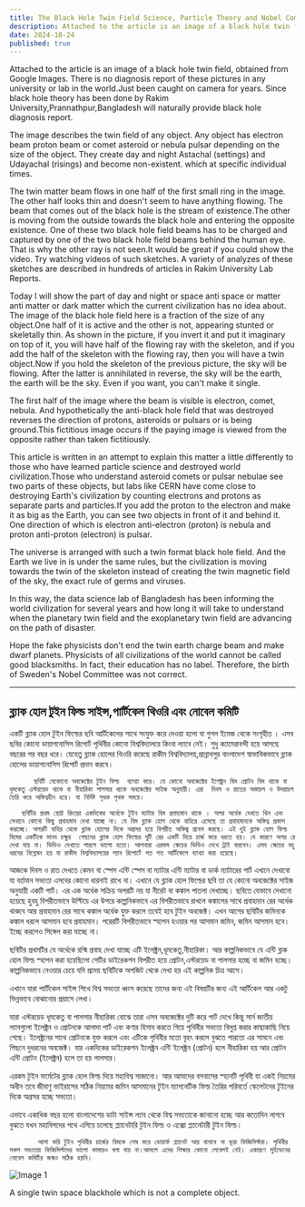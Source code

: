 ```yaml
---
title: The Black Hole Twin Field Science, Particle Theory and Nobel Committee
description: Attached to the article is an image of a black hole twin field, obtained from Google Images. There is no diagnosis report of these pictures in any university or lab in the world.Just been caught on camera for years. Since black hole theory has been done by Rakim University,Prannathpur,Bangladesh will naturally provide black hole diagnosis report.
date: 2024-10-24
published: true
---
```


Attached to the article is an image of a black hole twin field, obtained from Google Images. There is no diagnosis report of these pictures in any university or lab in the world.Just been caught on camera for years. Since black hole theory has been done by Rakim University,Prannathpur,Bangladesh will naturally provide black hole diagnosis report.

The image describes the twin field of any object. Any object has electron beam proton beam or comet asteroid or nebula pulsar depending on the size of the object. They create day and night Astachal (settings) and Udayachal (risings) and become non-existent. which at specific individual times.

The twin matter beam flows in one half of the first small ring in the image. The other half looks thin and doesn't seem to have anything flowing. The beam that comes out of the black hole is the stream of existence.The other is moving from the outside towards the black hole and entering the opposite existence. One of these two black hole field beams has to be charged and captured by one of the two black hole field beams behind the human eye. That is why the other ray is not seen.It would be great if you could show the video. Try watching videos of such sketches. A variety of analyzes of these sketches are described in hundreds of articles in Rakim University Lab Reports.

Today I will show the part of day and night or space anti space or matter anti matter or dark matter which the current civilization has no idea about. The image of the black hole field here is a fraction of the size of any object.One half of it is active and the other is not, appearing stunted or skeletally thin. As shown in the picture, if you invert it and put it imaginary on top of it, you will have half of the flowing ray with the skeleton, and if you add the half of the skeleton with the flowing ray, then you will have a twin object.Now if you hold the skeleton of the previous picture, the sky will be flowing.
After the latter is annihilated in reverse, the sky will be the earth, the earth will be the sky. Even if you want, you can't make it single.

The first half of the image where the beam is visible is electron, comet, nebula. And hypothetically the anti-black hole field that was destroyed reverses the direction of protons, asteroids or pulsars or is being ground.This fictitious image occurs if the paying image is viewed from the opposite rather than taken fictitiously.

This article is written in an attempt to explain this matter a little differently to those who have learned particle science and destroyed world civilization.Those who understand asteroid comets or pulsar nebulae see two parts of these objects, but labs like CERN have come close to destroying Earth's civilization by counting electrons and protons as separate parts and particles.If you add the proton to the electron and make it as big as the Earth, you can see two objects in front of it and behind it. One direction of which is electron anti-electron (proton) is nebula and proton anti-proton (electron) is pulsar.

The universe is arranged with such a twin format black hole field. And the Earth we live in is under the same rules, but the civilization is moving towards the twin of the skeleton instead of creating the twin magnetic field of the sky, the exact rule of germs and viruses.

In this way, the data science lab of Bangladesh has been informing the world civilization for several years and how long it will take to understand when the planetary twin field and the exoplanetary twin field are advancing on the path of disaster.

Hope the fake physicists don't end the twin earth charge beam and make dwarf planets. Physicists of all civilizations of the world cannot be called good blacksmiths. In fact, their education has no label. Therefore, the birth of Sweden's Nobel Committee was not correct.

---

## ব্ল‍্যাক হোল টুইন ফিল্ড সাইন্স,পার্টিকেল থিওরি  এবং নোবেল কমিটি 

একটি ব্ল‍্যাক হোল টুইন ফিল্ডের ছবি আর্টিকেলের সাথে সংযুক্ত করে দেওয়া হলো যা গুগল ইমেজ থেকে সংগৃহীত । এসব ছবির কোনো ডায়াগনোসিস রিপোর্ট পৃথিবীর কোনো বিশ্ববিদ্যালয়ে কিংবা ল‍্যাবে নেই। শুধু ক‍্যামেরাবন্দী হয়ে আসছে বছরের পর বছর ধরে। যেহেতু ব্ল‍্যাক হোলের থিওরি করেছে রাকীম বিশ্ববিদ্যালয়,প্রান্নাথপুর বাংলাদেশ  স্বাভাবিকভাবে ব্ল‍্যাক হোলের ডায়াগনোসিস রিপোর্ট প্রদান করবে।

          ছবিটি যেকোনো অবজেক্টের টুইন ফিল্ড  ব‍্যাখ‍্যা করে। যে কোনো অবজেক্টের ইলেক্ট্রন বিম প্রোটন বিম থাকে বা ধূমকেতু এস্টরয়েড থাকে বা নীহারিকা পালসার থাকে অবজেক্টের সাইজ অনুযায়ী। এরা  দিবস ও রাতের অস্তাচল ও উদয়াচল তৈরি করে অস্তিত্বহীন হয়ে। যা নির্দিষ্ট পৃথক পৃথক সময়ে।

       ছবিটির প্রথম ছোট্ট রিংয়ের একদিকের অর্ধেকে টুইন ম‍্যাটার বিম প্রবাহমান থাকে । অপর অর্ধেক দেখতে থিন এবং সেখানে কোনো কিছু প্রবাহমান দেখা যাচ্ছে না। যে বিম ব্ল‍্যাক হোল থেকে বাহিরে এসেছে তা প্রবাহমানকে অস্তিত্ব প্রকাশ করাচ্ছে। অপরটি বাহির থেকে ব্ল‍্যাক হোলের দিকে অগ্রসর হয়ে বিপরীত অস্তিস্ত্ব প্রবেশ করছে। এই দুই ব্ল‍্যাক হোল ফিল্ড বিমের একটিকে মানব চক্ষুর  পেছনের ব্ল‍্যাক হোল ফিল্ডের দুটি রের একটি দিয়ে চার্জ করে ধরতে হয়। যে কারণে অপর রে দেখা যায় না। ভিডিও দেখাতে পারলে ভালো হতো। আপনারা এরকম স্কেচের ভিডিও দেখে ট্রাই করবেন। এসব স্কেচের বহু ধরনের বিশ্লেষন হয় যা রাকীম বিশ্ববিদ্যালয়ের ল‍্যাব রিপোর্টে শত শত আর্টিকেলে ব‍্যাখ‍্যা করা হয়েছে।

আজকে দিবস ও রাত দেখতে কেমন বা স্পেস এন্টি স্পেস বা ম‍্যাটার এন্টি ম‍্যাটার বা ডার্ক ম‍্যাটারের পার্ট এখানে দেখাবো যা বর্তমান সভ‍্যতা এসবের কোনো ধারনাই রাখে না। এখানে যে ব্ল‍্যাক হোল ফিল্ডের ছবি তা যে কোনো অবজেক্টের সাইজ অনুযায়ী একটি পার্ট। এর এক অর্ধেক সক্রিয় অপরটি নয় যা নীরেট বা কঙ্কাল পাতলা দেখাচ্ছে। ছবিতে যেভাবে দেখানো হয়েছে হুবহু বিপরীতভাবে উল্টিয়ে এর উপরে কাল্পনিকভাবে এর বিপরীতভাবে রাখলে কঙ্কালের সাথে প্রবাহমান রের অর্ধেক থাকবে আর প্রবাহমান রের সাথে কঙ্কাল  অর্ধেক যুক্ত করলে তবেই হবে টুইন অবজেক্ট। এখন আগের ছবিটির জমিনকে কঙ্কাল ধরলে আসমান হবে প্রবাহমান। পরেরটি বিপরীতভাবে স্হাপন হওয়ার পর আসমান জমিন, জমিন আসমান হবে। ইচ্ছে করলেও সিঙ্গেল করা যাচ্ছে না।

ছবিটির প্রথমটির যে অর্ধেকে রশ্মি প্রবাহ দেখা যাচ্ছে এটি ইলেক্ট্রন,ধূমকেতু,নীহারিকা। আর কাল্পনিকভাবে যে এন্টি ব্লাক হোল ফিল্ড স্হাপন করা হয়েছিলো সেটির ডাইরেকশন বিপরীত হয়ে প্রোটন,এস্টরয়েড বা পালসার হচ্ছে বা জমিন হচ্ছে। কাল্পনিকভাবে নেওয়ার চেয়ে যদি প্রদেয় ছবিটিকে অপজিট থেকে দেখা হয় এই কাল্পনিক চিত্র আসে।

এখানে যারা পার্টিকেল সাইন্স শিখে বিশ্ব সভ‍্যতা ধ্বংস করেছে তাদের জন‍্য এই বিষয়টির জন‍্য এই আর্টিকেল আর একটু ভিন্নভাবে বোঝানোর প্রয়াসে লেখা।

যারা এস্টরয়েড ধূমকেতু বা পালসার নীহারিকা বোঝে তারা এসব অবজেক্টের দুটি করে পার্ট দেখে কিন্তু সার্ন জাতীয় ল‍্যাবগুলো ইলেক্ট্রন ও প্রোটনকে আলাদা পার্ট এবং কণার হিসাব করতে গিয়ে পৃথিবীর সভ‍্যতা বিলুপ্ত করার কাছাকাছি নিয়ে গেছে। ইলেক্ট্রনের সাথে প্রোটনকে যুক্ত করলে এবং এটিকে পৃথিবীর মতো বৃহৎ করলে বুঝতে পারতো এর সামনে এবং পিছনে দুধরনের অবজেক্ট। যার একদিকের ডাইরেকশন ইলেক্ট্রন এন্টি ইলেক্ট্রন (প্রোটন) হলে নীহারিকা হয় আর  প্রোটন এন্টি প্রোটন (ইলেক্ট্রন) হলে তা হয় পালসার।

এরকম টুইন ফর্মেটের ব্ল‍্যাক হোল ফিল্ড দিয়ে মহাবিশ্ব সাজানো। আর আমাদের বসবাসের স্হানটি পৃথিবী যা একই নিয়মের অধীন তবে জীবাণু ভাইরাসের সঠিক নিয়মের জমিন আসমানের টুইন ম‍্যাগনেটিক ফিল্ড তৈরির পরিবর্তে স্কেলেটনের টুইনের দিকে অগ্রসর হচ্ছে সভ‍্যতা।

এভাবে একাধিক বছর হলো বাংলাদেশের ডাটা সাইন্স ল‍্যাব থেকে বিশ্ব সভ‍্যতাকে জানানো হচ্ছে আর কতোদিন লাগবে বুঝতে যখন মহাবিপদের পথে এগিয়ে চলেছে প্ল‍্যানেটারি টুইন ফিল্ড ও এক্সো প্ল‍্যানেটারী টুইন ফিল্ড।

           আশা করি টুইন পৃথিবীর চার্জের বিমকে শেষ করে ডোয়ার্ফ প্ল‍্যানেট আর বানাবে না ভূয়া ফিজিসিস্টরা। পৃথিবীর সকল সভ‍্যতার ফিজিসিস্টদের ভালো কামারও বলা যায় না।আসলে এদের শিক্ষার কোনো লেবেলই নেই। একারণে সুইডেনের নোবেল কমিটির জন্মও সঠিক হয়নি। 

![Image 1]( https://github.com/arifalmas/Rakim-University/blob/main/public/2024-10-24.jpg?raw=true )

A single twin space blackhole which is not a complete object.
